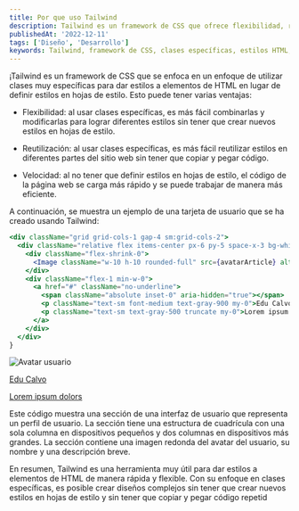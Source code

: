 ```yaml
---
title: Por que uso Tailwind
description: Tailwind es un framework de CSS que ofrece flexibilidad, reutilización y velocidad en la creación de sitios web. Conocé cómo se utiliza en un ejemplo de una tarjeta de perfil de usuario.
publishedAt: '2022-12-11'
tags: ['Diseño', 'Desarrollo']
keywords: Tailwind, framework de CSS, clases específicas, estilos HTML, flexibilidad, reutilización, velocidad, tarjeta de perfil de usuario, ejemplo
---
```


¡Tailwind es un framework de CSS que se enfoca en un enfoque de utilizar clases muy específicas para dar estilos a elementos de HTML en lugar de definir estilos en hojas de estilo. Esto puede tener varias ventajas:

- Flexibilidad: al usar clases específicas, es más fácil combinarlas y modificarlas para lograr diferentes estilos sin tener que crear nuevos estilos en hojas de estilo.

- Reutilización: al usar clases específicas, es más fácil reutilizar estilos en diferentes partes del sitio web sin tener que copiar y pegar código.

- Velocidad: al no tener que definir estilos en hojas de estilo, el código de la página web se carga más rápido y se puede trabajar de manera más eficiente.

A continuación, se muestra un ejemplo de una tarjeta de usuario que se ha creado usando Tailwind:

```jsx
<div className="grid grid-cols-1 gap-4 sm:grid-cols-2">
  <div className="relative flex items-center px-6 py-5 space-x-3 bg-white border border-gray-300 rounded-lg shadow-sm focus-within:ring-2 focus-within:ring-indigo-500 focus-within:ring-offset-2 hover:border-gray-400">
    <div className="flex-shrink-0">
      <Image className="w-10 h-10 rounded-full" src={avatarArticle} alt="Avatar usuario"/>
    </div>
    <div className="flex-1 min-w-0">
      <a href="#" className="no-underline">
        <span className="absolute inset-0" aria-hidden="true"></span>
        <p className="text-sm font-medium text-gray-900 my-0">Edu Calvo</p>
        <p className="text-sm text-gray-500 truncate my-0">Lorem ipsum dolors</p>
      </a>
    </div>
  </div>
}
```

<div className="grid grid-cols-1 gap-4 sm:grid-cols-2">
  <div className="shadow-sm relative flex items-center space-x-3 rounded-lg border border-gray-300 bg-white px-6 py-5 focus-within:ring-2 focus-within:ring-indigo-500 focus-within:ring-offset-2 hover:border-gray-400">
    <div className="flex-shrink-0">
      <Image
        className="h-10 w-10 rounded-full"
        src="/images/blog/avatar.jpg"
        alt="Avatar usuario"
        width={672}
        height={258}
      />
    </div>
    <div className="min-w-0 flex-1">
      <a href="#" className="no-underline">
        <span className="absolute inset-0" aria-hidden="true"></span>
        <p className="my-0 text-sm font-medium text-gray-900">Edu Calvo</p>
        <p className="my-0 truncate text-sm text-gray-500">
          <span>Lorem ipsum dolors</span>
        </p>
      </a>
    </div>
  </div>
</div>

Este código muestra una sección de una interfaz de usuario que representa un perfil de usuario. La sección tiene una estructura de cuadrícula con una sola columna en dispositivos pequeños y dos columnas en dispositivos más grandes. La sección contiene una imagen redonda del avatar del usuario, su nombre y una descripción breve.

En resumen, Tailwind es una herramienta muy útil para dar estilos a elementos de HTML de manera rápida y flexible. Con su enfoque en clases específicas, es posible crear diseños complejos sin tener que crear nuevos estilos en hojas de estilo y sin tener que copiar y pegar código repetid
